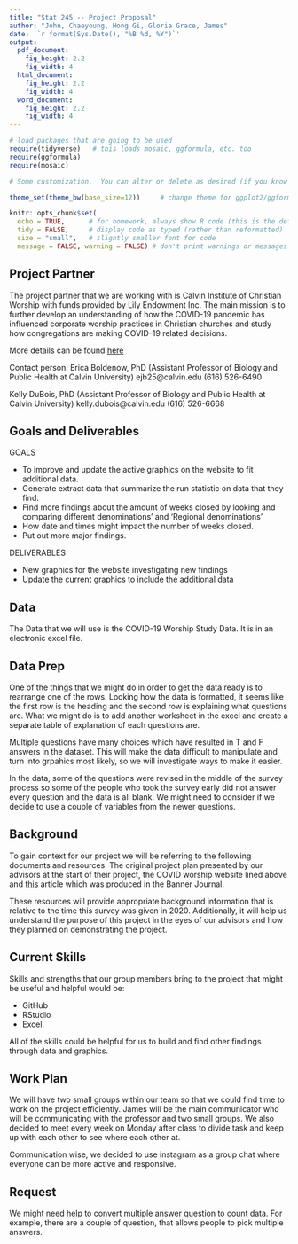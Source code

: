 ```yaml
---
title: "Stat 245 -- Project Proposal"
author: "John, Chaeyoung, Hong Gi, Gloria Grace, James"
date: '`r format(Sys.Date(), "%B %d, %Y")`'
output: 
  pdf_document:
    fig_height: 2.2
    fig_width: 4
  html_document:
    fig_height: 2.2
    fig_width: 4
  word_document:
    fig_height: 2.2
    fig_width: 4
---
```


```r
# load packages that are going to be used
require(tidyverse)   # this loads mosaic, ggformula, etc. too
require(ggformula)
require(mosaic)

# Some customization.  You can alter or delete as desired (if you know what you are doing).

theme_set(theme_bw(base_size=12))     # change theme for ggplot2/ggformula

knitr::opts_chunk$set(
  echo = TRUE,      # for homework, always show R code (this is the default)
  tidy = FALSE,     # display code as typed (rather than reformatted)
  size = "small",   # slightly smaller font for code
  message = FALSE, warning = FALSE) # don't print warnings or messages in compiled document. So you MUST check them in RStudio!
```

## Project Partner

The project partner that we are working with is Calvin Institute of Christian Worship with funds provided by Lily Endowment Inc. The main mission is to further develop an understanding of how the COVID-19 pandemic has influenced corporate worship practices in Christian churches and study how congregations are making COVID-19 related decisions.

More details can be found [here](https://sites.google.com/students.calvin.edu/covid-19worshipstudy/home)

Contact person: 
Erica Boldenow, PhD (Assistant Professor of Biology and Public Health at Calvin University)
ejb25@calvin.edu
(616) 526-6490

Kelly DuBois, PhD (Assistant Professor of Biology and Public Health at Calvin University)
kelly.dubois@calvin.edu
(616) 526-6668


## Goals and Deliverables

GOALS

- To improve and update the active graphics on the website to fit additional data.
- Generate extract data that summarize the run statistic on data that they find.
- Find more findings about the amount of weeks closed by looking and comparing different denominations' and 'Regional denominations'
- How date and times might impact the number of weeks closed. 
- Put out more major findings. 


DELIVERABLES

- New graphics for the website investigating new findings
- Update the current graphics to include the additional data

## Data

The Data that we will use is the COVID-19 Worship Study Data. It is in an electronic excel file. 

## Data Prep

One of the things that we might do in order to get the data ready is to rearrange one of the rows. Looking how the data is formatted, it seems like the first row is the heading and the second row is explaining what questions are. What we might do is to add another worksheet in the excel and create a separate table of explanation of each questions are. 

Multiple questions have many choices which have resulted in T and F answers in the dataset. This will make the data difficult to manipulate and turn into grpahics most likely, so we will investigate ways to make it easier.

In the data, some of the questions were revised in the middle of the survey process so some of the people who took the survey early did not answer every question and the data is all blank. We might need to consider if we decide to use a couple of variables from the newer questions.


## Background

To gain context for our project we will be referring to the following documents and resources: The original project plan presented by our advisors at the start of their project, the COVID worship website lined above and [this]("https://www.thebanner.org/news/2021/07/calvin-covid-worship-study-collecting-pandemic-findings?fbclid=IwAR1Aegu4t2lEgqhLM3a4Q8nL3Sxni1_bRhqK-aXXjbv5bz_8DcUM2ed5vFk") article which was produced in the Banner Journal. 

These resources will provide appropriate background information that is relative to the time this survey was given in 2020. Additionally, it will help us understand the purpose of this project in the eyes of our advisors and how they planned on demonstrating the project.



## Current Skills

Skills and strengths that our group members bring to the project that might be useful and helpful would be:

- GitHub
- RStudio
- Excel. 

All of the skills could be helpful for us to build and find other findings through data and graphics. 

## Work Plan

We will have two small groups within our team so that we could find time to work on the project efficiently. James will be the main communicator who will be communicating with the professor and two small groups. We also decided to meet every week on Monday after class to divide task and keep up with each other to see where each other at. 

Communication wise, we decided to use instagram as a group chat where everyone can be more active and responsive. 

## Request

We might need help to convert multiple answer question to count data. For example, there are a couple of question, that allows people to pick multiple answers.


  
